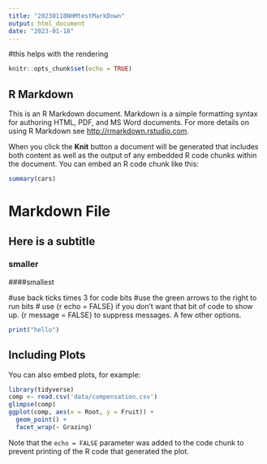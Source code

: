 ```yaml
---
title: "20230118NHMtestMarkDown"
output: html_document
date: "2023-01-18"
---
```

#this helps with the rendering
```r
knitr::opts_chunk$set(echo = TRUE)
```

## R Markdown

This is an R Markdown document. Markdown is a simple formatting syntax for authoring HTML, PDF, and MS Word documents. For more details on using R Markdown see <http://rmarkdown.rstudio.com>.

When you click the **Knit** button a document will be generated that includes both content as well as the output of any embedded R code chunks within the document. You can embed an R code chunk like this:

```r
summary(cars)
```
# Markdown File
## Here is a subtitle
### smaller
####smallest

#use back ticks times 3 for code bits
#use the green arrows to the right to run bits
# use {r echo = FALSE} if you don't want that bit of code to show up. {r message = FALSE} to suppress messages. A few other options.
```r
print("hello")
```


## Including Plots

You can also embed plots, for example:

```r
library(tidyverse)
comp <- read.csv('data/compensation.csv')
glimpse(comp)
ggplot(comp, aes(x = Root, y = Fruit)) +
  geom_point() +
  facet_wrap(~ Grazing)
```

Note that the `echo = FALSE` parameter was added to the code chunk to prevent printing of the R code that generated the plot.
